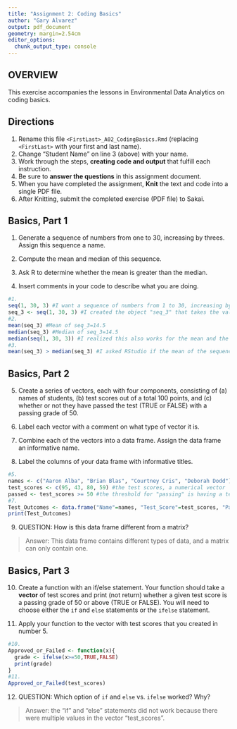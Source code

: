 ```yaml
---
title: "Assignment 2: Coding Basics"
author: "Gary Alvarez"
output: pdf_document
geometry: margin=2.54cm
editor_options: 
  chunk_output_type: console
---
```


## OVERVIEW

This exercise accompanies the lessons in Environmental Data Analytics on coding basics.

## Directions

1.  Rename this file `<FirstLast>_A02_CodingBasics.Rmd` (replacing `<FirstLast>` with your first and last name).
2.  Change "Student Name" on line 3 (above) with your name.
3.  Work through the steps, **creating code and output** that fulfill each instruction.
4.  Be sure to **answer the questions** in this assignment document.
5.  When you have completed the assignment, **Knit** the text and code into a single PDF file.
6.  After Knitting, submit the completed exercise (PDF file) to Sakai.

## Basics, Part 1

1.  Generate a sequence of numbers from one to 30, increasing by threes. Assign this sequence a name.

2.  Compute the mean and median of this sequence.

3.  Ask R to determine whether the mean is greater than the median.

4.  Insert comments in your code to describe what you are doing.

```r
#1. 
seq(1, 30, 3) #I want a sequence of numbers from 1 to 30, increasing by three. 
seq_3 <- seq(1, 30, 3) #I created the object "seq_3" that takes the value of the sequence of numbers from 1 to 30, increasing by three.  
#2. 
mean(seq_3) #Mean of seq_3=14.5
median(seq_3) #Median of seq_3=14.5
median(seq(1, 30, 3)) #I realized this also works for the mean and the median
#3. 
mean(seq_3) > median(seq_3) #I asked RStudio if the mean of the sequence is greater than the median of the sequence. The answer is FALSE.
```

## Basics, Part 2

5.  Create a series of vectors, each with four components, consisting of (a) names of students, (b) test scores out of a total 100 points, and (c) whether or not they have passed the test (TRUE or FALSE) with a passing grade of 50.

6.  Label each vector with a comment on what type of vector it is.

7.  Combine each of the vectors into a data frame. Assign the data frame an informative name.

8.  Label the columns of your data frame with informative titles.

```r
#5.
names <- c("Aaron Alba", "Brian Blas", "Courtney Cris", "Deborah Dodd") #the names, a character vector
test_scores <- c(95, 43, 80, 59) #the test scores, a numerical vector
passed <- test_scores >= 50 #the threshold for "passing" is having a test score greater or equal to 50, a logical vector
#7.
Test_Outcomes <- data.frame("Name"=names, "Test_Score"=test_scores, "Passed"=passed)
print(Test_Outcomes)
```

9.  QUESTION: How is this data frame different from a matrix?

> Answer: This data frame contains different types of data, and a matrix can only contain one.

## Basics, Part 3

10. Create a function with an if/else statement. Your function should take a **vector** of test scores and print (not return) whether a given test score is a passing grade of 50 or above (TRUE or FALSE). You will need to choose either the `if` and `else` statements or the `ifelse` statement.

11. Apply your function to the vector with test scores that you created in number 5.

```r
#10.
Approved_or_Failed <- function(x){
  grade <- ifelse(x>=50,TRUE,FALSE)
  print(grade)
}
#11.
Approved_or_Failed(test_scores)
```

12. QUESTION: Which option of `if` and `else` vs. `ifelse` worked? Why?

> Answer: the "if" and "else" statements did not work because there were multiple values in the vector "test_scores".
